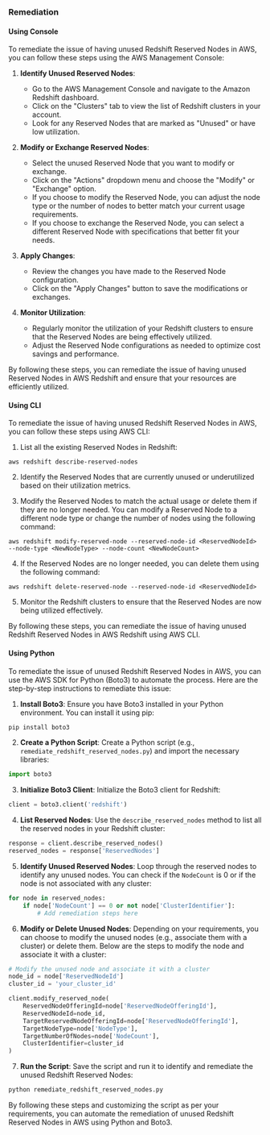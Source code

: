 ### Remediation

#### Using Console

To remediate the issue of having unused Redshift Reserved Nodes in AWS, you can follow these steps using the AWS Management Console:

1. **Identify Unused Reserved Nodes**:
   - Go to the AWS Management Console and navigate to the Amazon Redshift dashboard.
   - Click on the "Clusters" tab to view the list of Redshift clusters in your account.
   - Look for any Reserved Nodes that are marked as "Unused" or have low utilization.

2. **Modify or Exchange Reserved Nodes**:
   - Select the unused Reserved Node that you want to modify or exchange.
   - Click on the "Actions" dropdown menu and choose the "Modify" or "Exchange" option.
   - If you choose to modify the Reserved Node, you can adjust the node type or the number of nodes to better match your current usage requirements.
   - If you choose to exchange the Reserved Node, you can select a different Reserved Node with specifications that better fit your needs.

3. **Apply Changes**:
   - Review the changes you have made to the Reserved Node configuration.
   - Click on the "Apply Changes" button to save the modifications or exchanges.

4. **Monitor Utilization**:
   - Regularly monitor the utilization of your Redshift clusters to ensure that the Reserved Nodes are being effectively utilized.
   - Adjust the Reserved Node configurations as needed to optimize cost savings and performance.

By following these steps, you can remediate the issue of having unused Reserved Nodes in AWS Redshift and ensure that your resources are efficiently utilized.

#### Using CLI

To remediate the issue of having unused Redshift Reserved Nodes in AWS, you can follow these steps using AWS CLI:

1. List all the existing Reserved Nodes in Redshift:
```
aws redshift describe-reserved-nodes
```

2. Identify the Reserved Nodes that are currently unused or underutilized based on their utilization metrics.

3. Modify the Reserved Nodes to match the actual usage or delete them if they are no longer needed. You can modify a Reserved Node to a different node type or change the number of nodes using the following command:
```
aws redshift modify-reserved-node --reserved-node-id <ReservedNodeId> --node-type <NewNodeType> --node-count <NewNodeCount>
```

4. If the Reserved Nodes are no longer needed, you can delete them using the following command:
```
aws redshift delete-reserved-node --reserved-node-id <ReservedNodeId>
```

5. Monitor the Redshift clusters to ensure that the Reserved Nodes are now being utilized effectively.

By following these steps, you can remediate the issue of having unused Redshift Reserved Nodes in AWS Redshift using AWS CLI.

#### Using Python

To remediate the issue of unused Redshift Reserved Nodes in AWS, you can use the AWS SDK for Python (Boto3) to automate the process. Here are the step-by-step instructions to remediate this issue:

1. **Install Boto3**: Ensure you have Boto3 installed in your Python environment. You can install it using pip:

```bash
pip install boto3
```

2. **Create a Python Script**: Create a Python script (e.g., `remediate_redshift_reserved_nodes.py`) and import the necessary libraries:

```python
import boto3
```

3. **Initialize Boto3 Client**: Initialize the Boto3 client for Redshift:

```python
client = boto3.client('redshift')
```

4. **List Reserved Nodes**: Use the `describe_reserved_nodes` method to list all the reserved nodes in your Redshift cluster:

```python
response = client.describe_reserved_nodes()
reserved_nodes = response['ReservedNodes']
```

5. **Identify Unused Reserved Nodes**: Loop through the reserved nodes to identify any unused nodes. You can check if the `NodeCount` is 0 or if the node is not associated with any cluster:

```python
for node in reserved_nodes:
    if node['NodeCount'] == 0 or not node['ClusterIdentifier']:
        # Add remediation steps here
```

6. **Modify or Delete Unused Nodes**: Depending on your requirements, you can choose to modify the unused nodes (e.g., associate them with a cluster) or delete them. Below are the steps to modify the node and associate it with a cluster:

```python
# Modify the unused node and associate it with a cluster
node_id = node['ReservedNodeId']
cluster_id = 'your_cluster_id'

client.modify_reserved_node(
    ReservedNodeOfferingId=node['ReservedNodeOfferingId'],
    ReservedNodeId=node_id,
    TargetReservedNodeOfferingId=node['ReservedNodeOfferingId'],
    TargetNodeType=node['NodeType'],
    TargetNumberOfNodes=node['NodeCount'],
    ClusterIdentifier=cluster_id
)
```

7. **Run the Script**: Save the script and run it to identify and remediate the unused Redshift Reserved Nodes:

```bash
python remediate_redshift_reserved_nodes.py
```

By following these steps and customizing the script as per your requirements, you can automate the remediation of unused Redshift Reserved Nodes in AWS using Python and Boto3.

